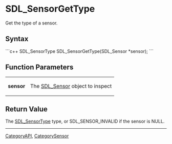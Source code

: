<!-- pragma section-numbers off -->
<!-- pragma disable-camelcase -->

= SDL_SensorGetType =
Get the type of a sensor.


== Syntax ==
```c++
SDL_SensorType SDL_SensorGetType(SDL_Sensor *sensor);
```

== Function Parameters ==
{|
|'''sensor'''
|The [[SDL_Sensor]] object to inspect
|}

== Return Value ==
The [[SDL_SensorType]] type, or SDL_SENSOR_INVALID if the sensor is NULL.

----
[[CategoryAPI]], [[CategorySensor]]
